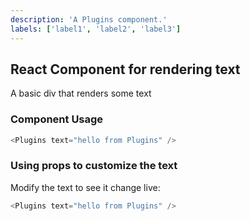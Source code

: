 ```yaml
---
description: 'A Plugins component.'
labels: ['label1', 'label2', 'label3']
---
```



## React Component for rendering text

A basic div that renders some text

### Component Usage

```js
<Plugins text="hello from Plugins" />
```

### Using props to customize the text

Modify the text to see it change live:

```js live
<Plugins text="hello from Plugins" />
```
